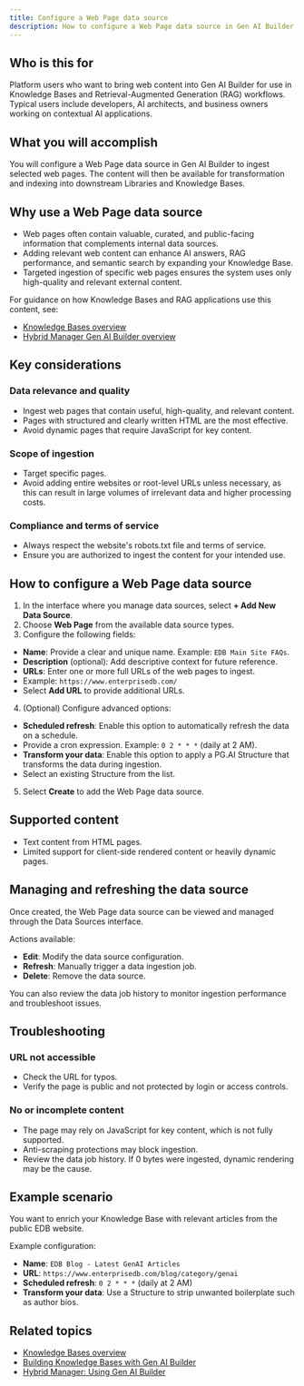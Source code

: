 ```yaml
---
title: Configure a Web Page data source
description: How to configure a Web Page data source in Gen AI Builder to ingest content from publicly accessible websites.
---
```


## Who is this for

Platform users who want to bring web content into Gen AI Builder for use in Knowledge Bases and Retrieval-Augmented Generation (RAG) workflows. Typical users include developers, AI architects, and business owners working on contextual AI applications.

## What you will accomplish

You will configure a Web Page data source in Gen AI Builder to ingest selected web pages. The content will then be available for transformation and indexing into downstream Libraries and Knowledge Bases.

## Why use a Web Page data source

-   Web pages often contain valuable, curated, and public-facing information that complements internal data sources.
-   Adding relevant web content can enhance AI answers, RAG performance, and semantic search by expanding your Knowledge Base.
-   Targeted ingestion of specific web pages ensures the system uses only high-quality and relevant external content.

For guidance on how Knowledge Bases and RAG applications use this content, see:

-   [Knowledge Bases overview](../../../pipeline/knowledge_base)
-   [Hybrid Manager Gen AI Builder overview](/edb-postgres-ai/1.2/hybrid-manager/ai-factory/gen-ai/builder/)

## Key considerations

### Data relevance and quality

-   Ingest web pages that contain useful, high-quality, and relevant content.
-   Pages with structured and clearly written HTML are the most effective.
-   Avoid dynamic pages that require JavaScript for key content.

### Scope of ingestion

-   Target specific pages.
-   Avoid adding entire websites or root-level URLs unless necessary, as this can result in large volumes of irrelevant data and higher processing costs.

### Compliance and terms of service

-   Always respect the website's robots.txt file and terms of service.
-   Ensure you are authorized to ingest the content for your intended use.

## How to configure a Web Page data source

1.  In the interface where you manage data sources, select **+ Add New Data Source**.
2.  Choose **Web Page** from the available data source types.
3.  Configure the following fields:

-   **Name**: Provide a clear and unique name. Example: `EDB Main Site FAQs`.
-   **Description** (optional): Add descriptive context for future reference.
-   **URLs**: Enter one or more full URLs of the web pages to ingest.
-   Example: `https://www.enterprisedb.com/`
-   Select **Add URL** to provide additional URLs.

4.  (Optional) Configure advanced options:

-   **Scheduled refresh**: Enable this option to automatically refresh the data on a schedule.
-   Provide a cron expression. Example: `0 2 * * *` (daily at 2 AM).
-   **Transform your data**: Enable this option to apply a PG.AI Structure that transforms the data during ingestion.
-   Select an existing Structure from the list.

5.  Select **Create** to add the Web Page data source.

## Supported content

-   Text content from HTML pages.
-   Limited support for client-side rendered content or heavily dynamic pages.

## Managing and refreshing the data source

Once created, the Web Page data source can be viewed and managed through the Data Sources interface.

Actions available:

-   **Edit**: Modify the data source configuration.
-   **Refresh**: Manually trigger a data ingestion job.
-   **Delete**: Remove the data source.

You can also review the data job history to monitor ingestion performance and troubleshoot issues.

## Troubleshooting

### URL not accessible

-   Check the URL for typos.
-   Verify the page is public and not protected by login or access controls.

### No or incomplete content

-   The page may rely on JavaScript for key content, which is not fully supported.
-   Anti-scraping protections may block ingestion.
-   Review the data job history. If 0 bytes were ingested, dynamic rendering may be the cause.

## Example scenario

You want to enrich your Knowledge Base with relevant articles from the public EDB website.

Example configuration:

-   **Name**: `EDB Blog - Latest GenAI Articles`
-   **URL**: `https://www.enterprisedb.com/blog/category/genai`
-   **Scheduled refresh**: `0 2 * * *` (daily at 2 AM)
-   **Transform your data**: Use a Structure to strip unwanted boilerplate such as author bios.

## Related topics

-   [Knowledge Bases overview](../../../pipeline/knowledge_base)
-   [Building Knowledge Bases with Gen AI Builder](create-knowledge-base/) <!-- Placeholder link -->
-   [Hybrid Manager: Using Gen AI Builder](/edb-postgres-ai/1.2/hybrid-manager/ai-factory/gen-ai/builder/)
